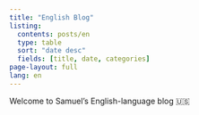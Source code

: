 ```yaml
---
title: "English Blog"
listing:
  contents: posts/en
  type: table
  sort: "date desc"
  fields: [title, date, categories]
page-layout: full
lang: en
---
```

Welcome to Samuel's English-language blog 🇺🇸